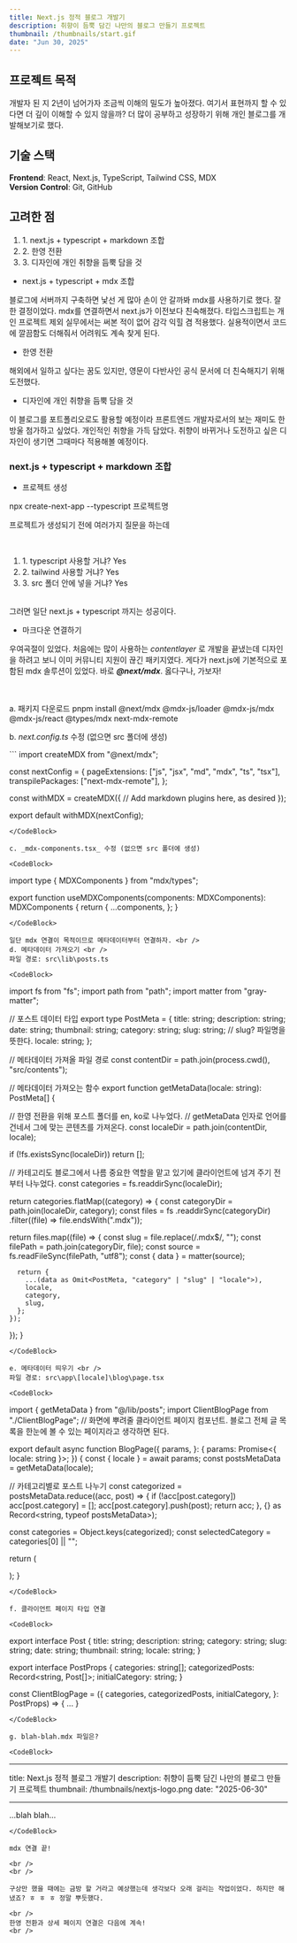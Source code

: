 ```yaml
---
title: Next.js 정적 블로그 개발기
description: 취향이 듬뿍 담긴 나만의 블로그 만들기 프로젝트
thumbnail: /thumbnails/start.gif
date: "Jun 30, 2025"
---
```


## 프로젝트 목적

개발자 된 지 2년이 넘어가자 조금씩 이해의 밀도가 높아졌다. 여기서 표현까지 할 수 있다면 더 깊이 이해할 수 있지 않을까? 더 많이 공부하고 성장하기 위해 개인 블로그를 개발해보기로 했다.

<div className="bar" />

## 기술 스택

**Frontend**: React, Next.js, TypeScript, Tailwind CSS, MDX <br />
**Version Control**: Git, GitHub

<div className="bar" />

## 고려한 점

<ol>
  <li>1. next.js + typescript + markdown 조합</li>
  <li>2. 한영 전환</li>
  <li>3. 디자인에 개인 취향을 듬뿍 담을 것</li>
</ol>

- next.js + typescript + mdx 조합

<div>
  블로그에 서버까지 구축하면 낯선 게 많아 손이 안 갈까봐 mdx를 사용하기로 했다.
  잘한 결정이었다. mdx를 연결하면서 next.js가 이전보다 친숙해졌다.
  타입스크립트는 개인 프로젝트 제외 실무에서는 써본 적이 없어 감각 익힐 겸
  적용했다. 실용적이면서 코드에 깔끔함도 더해줘서 어려워도 계속 찾게 된다.
</div>

- 한영 전환

<div>
  해외에서 일하고 싶다는 꿈도 있지만, 영문이 다반사인 공식 문서에 더 친숙해지기
  위해 도전했다.
</div>

- 디자인에 개인 취향을 듬뿍 담을 것

<div>
  이 블로그를 포트폴리오로도 활용할 예정이라 프론트엔드 개발자로서의 보는 재미도
  한 방울 첨가하고 싶었다. 개인적인 취향을 가득 담았다. 취향이 바뀌거나 도전하고
  싶은 디자인이 생기면 그때마다 적용해볼 예정이다.
</div>

<div className="bar" />

### next.js + typescript + markdown 조합

- 프로젝트 생성

<div />
<CodeBlock>npx create-next-app --typescript 프로젝트명</CodeBlock>

프로젝트가 생성되기 전에 여러가지 질문을 하는데

<br />
<ol>
  <li>1. typescript 사용할 거냐? Yes</li>
  <li>2. tailwind 사용할 거냐? Yes</li>
  <li>3. src 폴더 안에 넣을 거냐? Yes</li>
</ol>
<br />
그러면 일단 next.js + typescript 까지는 성공이다.

- 마크다운 연결하기

우여곡절이 있었다. 처음에는 많이 사용하는 _contentlayer_ 로 개발을 끝냈는데 디자인을 하려고 보니 이미 커뮤니티 지원이 끊긴 패키지였다. 게다가 next.js에 기본적으로 포함된 mdx 솔루션이 있었다.
바로 **_@next/mdx_**. 옳다구나, 가보자!

<br />
<br />
a. 패키지 다운로드

<CodeBlock>
  pnpm install @next/mdx @mdx-js/loader @mdx-js/mdx @mdx-js/react @types/mdx
  next-mdx-remote
</CodeBlock>

b. _next.config.ts_ 수정 (없으면 src 폴더에 생성)

<CodeBlock>
```
import createMDX from "@next/mdx";

const nextConfig = {
pageExtensions: ["js", "jsx", "md", "mdx", "ts", "tsx"],
transpilePackages: ["next-mdx-remote"],
};

const withMDX = createMDX({
// Add markdown plugins here, as desired
});

export default withMDX(nextConfig);
```
</CodeBlock>

c. _mdx-components.tsx_ 수정 (없으면 src 폴더에 생성)

<CodeBlock>
```
import type { MDXComponents } from "mdx/types";

export function useMDXComponents(components: MDXComponents): MDXComponents {
  return {
    ...components,
  };
}
```
</CodeBlock>

일단 mdx 연결이 목적이므로 메타데이터부터 연결하자. <br />
d. 메타데이터 가져오기 <br />
파일 경로: src\lib\posts.ts

<CodeBlock>
```
import fs from "fs";
import path from "path";
import matter from "gray-matter";

// 포스트 데이터 타입
export type PostMeta = {
title: string;
description: string;
date: string;
thumbnail: string;
category: string;
slug: string; // slug? 파일명을 뜻한다.
locale: string;
};

// 메타데이터 가져올 파일 경로
const contentDir = path.join(process.cwd(), "src/contents");

// 메타데이터 가져오는 함수
export function getMetaData(locale: string): PostMeta[] {

// 한영 전환을 위해 포스트 폴더를 en, ko로 나누었다.
// getMetaData 인자로 언어를 건네서 그에 맞는 콘텐츠를 가져온다.
const localeDir = path.join(contentDir, locale);

if (!fs.existsSync(localeDir)) return [];

// 카테고리도 블로그에서 나름 중요한 역할을 맡고 있기에 클라이언트에 넘겨 주기 전부터 나누었다.
const categories = fs.readdirSync(localeDir);

return categories.flatMap((category) => {
const categoryDir = path.join(localeDir, category);
const files = fs
.readdirSync(categoryDir)
.filter((file) => file.endsWith(".mdx"));

return files.map((file) => {
const slug = file.replace(/\.mdx$/, "");
const filePath = path.join(categoryDir, file);
const source = fs.readFileSync(filePath, "utf8");
const { data } = matter(source);

      return {
        ...(data as Omit<PostMeta, "category" | "slug" | "locale">),
        locale,
        category,
        slug,
      };
    });

});
}

```
</CodeBlock>

e. 메타데이터 띄우기 <br />
파일 경로: src\app\[locale]\blog\page.tsx

<CodeBlock>
```

import { getMetaData } from "@/lib/posts";
import ClientBlogPage from "./ClientBlogPage"; // 화면에 뿌려줄 클라이언트 페이지 컴포넌트. 블로그 전체 글 목록을 한눈에 볼 수 있는 페이지라고 생각하면 된다.

export default async function BlogPage({
  params,
}: {
  params: Promise<{ locale: string }>;
}) {
  const { locale } = await params;
  const postsMetaData = getMetaData(locale);

// 카테고리별로 포스트 나누기
const categorized = postsMetaData.reduce((acc, post) => {
if (!acc[post.category]) acc[post.category] = [];
acc[post.category].push(post);
return acc;
}, {} as Record<string, typeof postsMetaData>);

const categories = Object.keys(categorized);
const selectedCategory = categories[0] || "";

return (

<ClientBlogPage
  categories={categories}
  categorizedPosts={categorized}
  initialCategory={selectedCategory}
/>
); }

```
</CodeBlock>

f. 클라이언트 페이지 타입 연결

<CodeBlock>
```

export interface Post {
  title: string;
  description: string;
  category: string;
  slug: string;
  date: string;
  thumbnail: string;
  locale: string;
}

export interface PostProps {
  categories: string[];
  categorizedPosts: Record<string, Post[]>;
  initialCategory: string;
}

const ClientBlogPage = ({
categories,
categorizedPosts,
initialCategory,
}: PostProps) => {
...
}

```
</CodeBlock>

g. blah-blah.mdx 파일은?

<CodeBlock>
```

---

title: Next.js 정적 블로그 개발기
description: 취향이 듬뿍 담긴 나만의 블로그 만들기 프로젝트
thumbnail: /thumbnails/nextjs-logo.png
date: "2025-06-30"

---

...blah blah...

```
</CodeBlock>

mdx 연결 끝!

<br />
<br />

구상만 했을 때에는 금방 할 거라고 예상했는데 생각보다 오래 걸리는 작업이었다. 하지만 해냈죠? ㅎ ㅎ ㅎ 정말 뿌듯했다.

<br />
한영 전환과 상세 페이지 연결은 다음에 계속!
<br />
```
